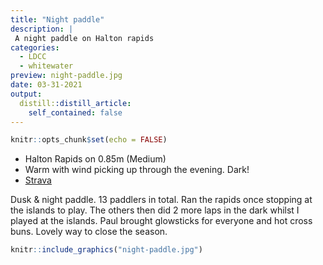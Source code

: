 ```yaml
---
title: "Night paddle"
description: |
 A night paddle on Halton rapids
categories:
  - LDCC
  - whitewater
preview: night-paddle.jpg
date: 03-31-2021
output:
  distill::distill_article:
    self_contained: false
---
```



```r
knitr::opts_chunk$set(echo = FALSE)
```

- Halton Rapids on 0.85m (Medium)
- Warm with wind picking up through the evening. Dark!
- [Strava](https://www.strava.com/activities/5046141001)
	
Dusk & night paddle. 13 paddlers in total. Ran the rapids once stopping at the islands to play. The others then did 2 more laps in the dark whilst I played at the islands. Paul brought glowsticks for everyone and hot cross buns. Lovely way to close the season.


```r
knitr::include_graphics("night-paddle.jpg")
```

